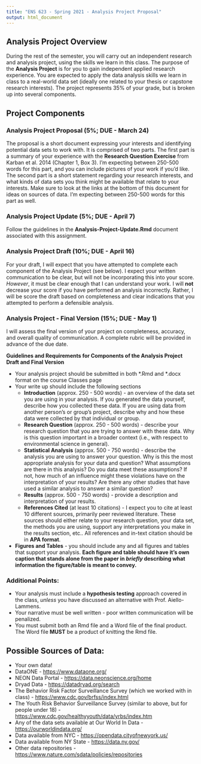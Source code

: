 ```yaml
---
title: "ENS 623 - Spring 2021 - Analysis Project Proposal"
output: html_document
---
```


## Analysis Project Overview

During the rest of the semester, you will carry out an independent research and analysis project, using the skills we learn in this class. 
The purpose of the **Analysis Project** is for you to gain independent applied research experience. 
You are expected to apply the data analysis skills we learn in class to a real-world data set (ideally one related to your thesis or capstone research interests).
The project represents 35% of your grade, but is broken up into several components. 


## Project Components

### Analysis Project Proposal (5%; DUE - March 24)

The proposal is a short document expressing your interests and identifying potential data sets to work with.
It is comprised of two parts. 
The first part is a summary of your experience with the **Research Question Exercise** from Karban et al. 2014 (Chapter 1, Box 3). 
I'm expecting between 250-500 words for this part, and you can include pictures of your work if you'd like.
The second part is a short statement regarding your research interests, and what kinds of data sets you think might be available that relate to your interests.
Make sure to look at the links at the bottom of this document for ideas on sources of data.
I'm expecting between 250-500 words for this part as well.

### Analysis Project Update (5%; DUE - April 7)

Follow the guidelines in the **Analysis-Project-Update.Rmd** document associated with this assignment.

### Analysis Project Draft (10%; DUE - April 16)

For your draft, I will expect that you have attempted to complete each component of the Analysis Project (see below). 
I expect your written communication to be clear, but will not be incorporating this into your score. 
*However*, it must be clear enough that I can understand your work.
I will **not** decrease your score if you have performed an analysis incorrectly. 
Rather, I will be score the draft based on completeness and clear indications that you attempted to perform a defensible analysis.


### Analysis Project - Final Version (15%; DUE - May 1)

I will assess the final version of your project on completeness, accuracy, and overall quality of communication. 
A complete rubric will be provided in advance of the due date.

**Guidelines and Requirements for Components of the Analysis Project Draft and Final Version**

* Your analysis project should be submitted in both \*.Rmd and \*.docx format on the course Classes page
* Your write up should include the following sections
    * **Introduction** (approx. 250 - 500 words) - an overview of the data set you are using in your analysis. If you generated the data yourself, describe how you collected these data. If you are using data from another person's or group's project, describe why and how these data were collected by that individual or group.
    * **Research Question** (approx. 250 - 500 words) - describe your research question that you are trying to answer with these data. Why is this question important in a broader context (i.e., with respect to environmental science in general).
    * **Statistical Analysis** (approx. 500 - 750 words) - describe the analysis you are using to answer your question. Why is this the most appropriate analysis for your data and question? What assumptions are there in this analysis? Do you data meet these assumptions? If not, how much of an influence might these violations have on the interpretation of your results? Are there any other studies that have used a similar analysis to answer a similar question? 
    * **Results** (approx. 500 - 750 words) - provide a description and interpretation of your results.
    * **References Cited** (at least 10 citations) - I expect you to cite at least 10 different sources, primarily peer reviewed literature. These sources should either relate to your research question, your data set, the methods you are using, support any interpretations you make in the results section, etc.. All references and in-text citation should be in **APA format**.
* **Figures and Tables** - you should include any and all figures and tables that support your analysis. **Each figure and table should have it's own caption that stands alone from the paper in *briefly* describing what information the figure/table is meant to convey.**


### Additional Points:

* Your analysis must include a **hypothesis testing** approach covered in the class, *unless* you have discussed an alternative with Prof. Aiello-Lammens.
* Your narrative must be well written - poor written communication will be penalized.
* You must submit both an Rmd file and a Word file of the final product. The Word file **MUST** be a product of knitting the Rmd file.


## Possible Sources of Data:

* Your own data!
* DataONE - [https://www.dataone.org/](https://www.dataone.org/)
* NEON Data Portal - [https://data.neonscience.org/home](https://data.neonscience.org/home)
* Dryad Data - [https://datadryad.org/search](https://datadryad.org/search)
* The Behavior Risk Factor Surveillance Survey (which we worked with in class) - [https://www.cdc.gov/brfss/index.html](https://www.cdc.gov/brfss/index.html)
* The Youth Risk Behavior Surveillance Survey (similar to above, but for people under 18) - [https://www.cdc.gov/healthyyouth/data/yrbs/index.htm](https://www.cdc.gov/healthyyouth/data/yrbs/index.htm)
* Any of the data sets available at Our World In Data - [https://ourworldindata.org/](https://ourworldindata.org/)
* Data available from NYC - [https://opendata.cityofnewyork.us/](https://opendata.cityofnewyork.us/)
* Data available from NY State - [https://data.ny.gov/](https://data.ny.gov/) 
* Other data repositories - [https://www.nature.com/sdata/policies/repositories](https://www.nature.com/sdata/policies/repositories)

